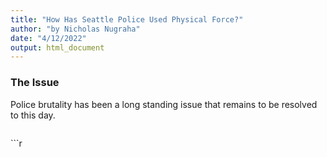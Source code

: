 ```yaml
---
title: "How Has Seattle Police Used Physical Force?"
author: "by Nicholas Nugraha"
date: "4/12/2022"
output: html_document
---
```

### The Issue
Police brutality has been a long standing issue that remains to be resolved to this day.


```r
```

```r
